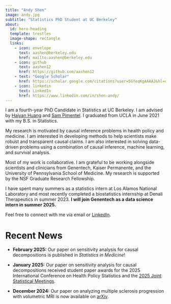 ```yaml
---
title: "Andy Shen"
image: andy.jpg
subtitle: "Statistics PhD Student at UC Berkeley"
about:
  id: hero-heading
  template: trestles
  image-shape: rectangle
  links:
    - icon: envelope
      text: aashen@berkeley.edu
      href: mailto:aashen@berkeley.edu
    - icon: github
      text: aashen12
      href: https://github.com/aashen12
    - text: "Google Scholar"
      href: https://scholar.google.com/citations?user=5GYeqKgAAAAJ&hl=en
    - icon: linkedin
      text: LinkedIn
      href: https://www.linkedin.com/in/shen-andy/
---
```


::: {#hero-heading}
I am a fourth-year PhD Candidate in Statistics at UC Berkeley. I am advised by [Haiyan Huang](https://statistics.berkeley.edu/people/haiyan-huang) and [Sam Pimentel](https://statistics.berkeley.edu/people/sam-pimentel). I graduated from UCLA in June 2021 with my B.S. in Statistics.

My research is motivated by causal inference problems in health policy and medicine. I am interested in developing methods to help scientists make robust and transparent causal claims. I am also interested in solving data-driven problems using a combination of causal inference, machine learning, and survival analysis.

Most of my work is collaborative. I am grateful to be working alongside scientists and clinicians from Genentech, Kaiser Permanente, and the University of Pennsylvania School of Medicine. My research is supported by the NSF Graduate Research Fellowship.

I have spent many summers as a statistics intern at Los Alamos National Laboratory and most recently completed a biostatistics internship at Denali Therapeutics in summer 2023. **I will join Genentech as a data science intern in summer 2025.**

Feel free to connect with me via email or [LinkedIn](https://www.linkedin.com/in/shen-andy/).
:::

# Recent News

-   **February 2025:** Our paper on sensitivity analysis for causal decompositions is published in *Statistics in Medicine*!

-   **January 2025:** Our paper on sensitivity analysis for causal decompositions received student paper awards for the 2025 International Conference on Health Policy Statistics and the [2025 Joint Statistical Meetings](https://community.amstat.org/mhs/awards/studentpapercompetition).

-   **December 2024:** Our paper on analyzing multiple sclerosis progression with volumetric MRI is now available on [arXiv](https://arxiv.org/abs/2412.09497).
